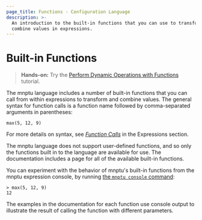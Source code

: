 ```yaml
---
page_title: Functions - Configuration Language
description: >-
  An introduction to the built-in functions that you can use to transform and
  combine values in expressions.
---
```


# Built-in Functions

> **Hands-on:** Try the [Perform Dynamic Operations with Functions](/mnptu/tutorials/configuration-language/functions?utm_source=WEBSITE&utm_medium=WEB_IO&utm_offer=ARTICLE_PAGE&utm_content=DOCS) tutorial.

The mnptu language includes a number of built-in functions that you can
call from within expressions to transform and combine values. The general
syntax for function calls is a function name followed by comma-separated
arguments in parentheses:

```hcl
max(5, 12, 9)
```

For more details on syntax, see
[_Function Calls_](/mnptu/language/expressions/function-calls)
in the Expressions section.

The mnptu language does not support user-defined functions, and so only
the functions built in to the language are available for use. The documentation includes a page for all of the available built-in functions.

You can experiment with the behavior of mnptu's built-in functions from
the mnptu expression console, by running
[the `mnptu console` command](/mnptu/cli/commands/console):

```
> max(5, 12, 9)
12
```

The examples in the documentation for each function use console output to
illustrate the result of calling the function with different parameters.
